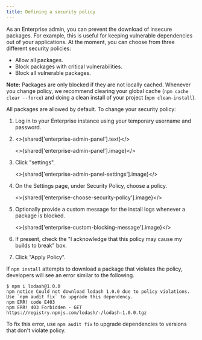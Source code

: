 ```yaml
---
title: Defining a security policy
---
```


As an Enterprise admin, you can prevent the download of insecure packages. For example, this is useful for keeping vulnerable dependencies out of your applications. At the moment, you can choose from three different security policies:

* Allow all packages.
* Block packages with critical vulnerabilities.
* Block all vulnerable packages.

<Note>

**Note:** Packages are only blocked if they are not locally cached. Whenever you change policy, we recommend clearing your global cache (`npm cache clear --force`) and doing a clean install of your project (`npm clean-install`).

</Note>

All packages are allowed by default. To change your security policy:

1. Log in to your Enterprise instance using your temporary username and password.

2. <>{shared['enterprise-admin-panel'].text}</>

   <>{shared['enterprise-admin-panel'].image}</>

3. Click "settings".

   <>{shared['enterprise-admin-panel-settings'].image}</>

4. On the Settings page, under Security Policy, choose a policy.

   <>{shared['enterprise-choose-security-policy'].image}</>

5. Optionally provide a custom message for the install logs whenever a package is blocked.

   <>{shared['enterprise-custom-blocking-message'].image}</>

6. If present, check the "I acknowledge that this policy may cause my builds to break" box.

   <Screenshot src="/enterprise/setup-and-configuration/acknowledge-blocking.png" alt="Screenshot showing an acknowledgement of broken builds" />

7. Click "Apply Policy".

If `npm install` attempts to download a package that violates the policy, developers will see an error similar to the following.

```
$ npm i lodash@1.0.0
npm notice Could not download lodash 1.0.0 due to policy violations. Use `npm audit fix` to upgrade this dependency.
npm ERR! code E403
npm ERR! 403 Forbidden - GET https://registry.npmjs.com/lodash/-/lodash-1.0.0.tgz
```

To fix this error, use `npm audit fix` to upgrade dependencies to versions that don't violate policy.
